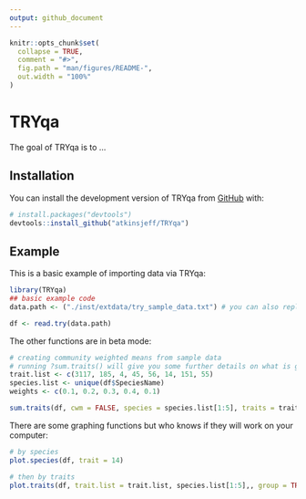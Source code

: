 ```yaml
---
output: github_document
---
```


<!-- README.md is generated from README.Rmd. Please edit that file -->

```r
knitr::opts_chunk$set(
  collapse = TRUE,
  comment = "#>",
  fig.path = "man/figures/README-",
  out.width = "100%"
)
```

# TRYqa

<!-- badges: start -->
<!-- badges: end -->

The goal of TRYqa is to ...

## Installation

You can install the development version of TRYqa from [GitHub](https://github.com/) with:

``` r
# install.packages("devtools")
devtools::install_github("atkinsjeff/TRYqa")
```

## Example

This is a basic example of importing data via TRYqa:

```r
library(TRYqa)
## basic example code
data.path <- ("./inst/extdata/try_sample_data.txt") # you can also replace this with yr own data

df <- read.try(data.path)
```

The other functions are in beta mode:
```r
# creating community weighted means from sample data
# running ?sum.traits() will give you some further details on what is going on here
trait.list <- c(3117, 185, 4, 45, 56, 14, 151, 55)
species.list <- unique(df$SpeciesName)
weights <- c(0.1, 0.2, 0.3, 0.4, 0.1)

sum.traits(df, cwm = FALSE, species = species.list[1:5], traits = trait.list, weights = weights)
```

There are some graphing functions but who knows if they will work on your computer:

```r
# by species
plot.species(df, trait = 14)

# then by traits
plot.traits(df, trait.list = trait.list, species.list[1:5],, group = TRUE)
```
